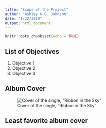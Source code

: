 ```yaml
---
title: "Scope of the Project"
author: "Ashley K.G. Johnson"
date: "1/22/2019"
output: html_document
---
```


```r
knitr::opts_chunk$set(echo = TRUE)
```

## List of Objectives

1. Objective 1
2. Objective 2
3. Objective 3


## Album Cover
![Cover of the single, "Ribbon in the Sky"](https://i3.ytimg.com/vi/9Cuuu6a01As/0.jpg)

## Least favorite album cover